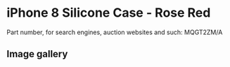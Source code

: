 # iPhone 8 Silicone Case - Rose Red

Part number, for search engines, auction websites and such: MQGT2ZM/A

## Image gallery

<div style={{ width: "768px" }}>
  <GalleryComponent
    images={[
      {
        original: "/everysource/MQGT2",
        thumbnail: "/everypreview/MQGT2",
      },
      {
        original: "/everysource/MQGT2_AV1_GOLD",
        thumbnail: "/everypreview/MQGT2_AV1_GOLD",
      },
      {
        original: "/everysource/MQGT2_AV1_SILVER",
        thumbnail: "/everypreview/MQGT2_AV1_SILVER",
      },
      {
        original: "/everysource/MQGT2_AV1_SPACE_GRAY",
        thumbnail: "/everypreview/MQGT2_AV1_SPACE_GRAY",
      },
      {
        original: "/everysource/MQGT2_AV2",
        thumbnail: "/everypreview/MQGT2_AV2",
      }
    ]}
  />
</div>